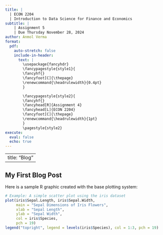 ---
title: |
  | ECON 2204 
  | Introduction to Data Science for Finance and Economics
subtitle: |
    | Assignment 5
    | Due Thursday November 28, 2024
author: Anmol Verma
format: 
  pdf:
    auto-stretch: false
    include-in-header: 
      text: |
        \usepackage{fancyhdr}
        \fancypagestyle{style1}{
        \fancyhf{}
        \fancyfoot[C]{\thepage}
        \renewcommand{\headrulewidth}{0.4pt}
        }

        \fancypagestyle{style2}{
        \fancyhf{}
        \fancyhead[R]{Assignment 4}
        \fancyhead[L]{ECON 2204}
        \fancyfoot[C]{\thepage}
        \renewcommand{\headrulewidth}{1pt}
        }
        \pagestyle{style2}
execute: 
  eval: false
  echo: true
---

---
title: "Blog"
---

## My First Blog Post

Here is a sample R graphic created with the base plotting system:

```{r}

# Example: A simple scatter plot using the iris dataset
plot(iris$Sepal.Length, iris$Sepal.Width,
     main = "Sepal Dimensions of Iris Flowers",
     xlab = "Sepal Length",
     ylab = "Sepal Width",
     col = iris$Species,
     pch = 19)
legend("topright", legend = levels(iris$Species), col = 1:3, pch = 19)

```
